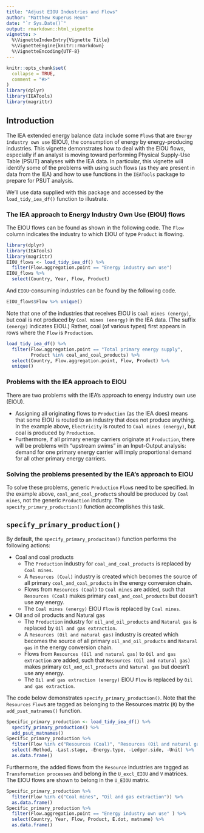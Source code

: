 ```yaml
---
title: "Adjust EIOU Industries and Flows"
author: "Matthew Kuperus Heun"
date: "`r Sys.Date()`"
output: rmarkdown::html_vignette
vignette: >
  %\VignetteIndexEntry{Vignette Title}
  %\VignetteEngine{knitr::rmarkdown}
  %\VignetteEncoding{UTF-8}
---
```


```r
knitr::opts_chunk$set(
  collapse = TRUE,
  comment = "#>"
)
library(dplyr)
library(IEATools)
library(magrittr)
```

## Introduction

The IEA extended energy balance data include 
some `Flow`s that are `Energy industry own use` (EIOU), 
the consumption of energy by energy-producing industries.
This vignette demonstrates how to deal with the EIOU flows,
especially if an analyst is moving toward performing 
Physical Supply-Use Table (PSUT) analyses
with the IEA data.
In particular, this vignette will identify some of the problems with using such flows
(as they are present in data from the IEA)
and how to use functions in the `IEATools` package to 
prepare for PSUT analysis. 

We'll use data supplied with this package and 
accessed by the `load_tidy_iea_df()` function
to illustrate.


### The IEA approach to Energy Industry Own Use (EIOU) flows

The EIOU flows can be found as shown in the following code.
The `Flow` column indicates the industry to which EIOU of type `Product` is flowing.

```r
library(dplyr)
library(IEATools)
library(magrittr)
EIOU_flows <- load_tidy_iea_df() %>% 
  filter(Flow.aggregation.point == "Energy industry own use")
EIOU_flows %>% 
  select(Country, Year, Flow, Product)
```

And `EIOU`-consuming industries can be found by the following code.

```r
EIOU_flows$Flow %>% unique()
```

Note that one of the industries that receives EIOU is `Coal mines (energy)`, 
but coal is not produced by `Coal mines (energy)` in the IEA data. 
(The suffix `(energy)` indicates EIOU.)
Rather, coal (of various types) first appears in 
rows where the `Flow` is `Production`.

```r
load_tidy_iea_df() %>% 
  filter(Flow.aggregation.point == "Total primary energy supply", 
         Product %in% coal_and_coal_products) %>% 
  select(Country, Flow.aggregation.point, Flow, Product) %>% 
  unique()
```


### Problems with the IEA approach to EIOU

There are two problems with the IEA's approach to energy industry own use (EIOU).

* Assigning all originating flows to `Production` (as the IEA does)
  means that some EIOU is routed to an industry that does not produce anything.
  In the example above, `Electricity` is routed to `Coal mines (energy)`, but
  coal is produced by `Production`.
* Furthermore, if all primary energy carriers originate at `Production`,
  there will be problems with "upstream swims" in an Input-Output analysis:
  demand for one primary energy carrier will imply proportional demand 
  for all other primary energy carriers.


### Solving the problems presented by the IEA's approach to EIOU

To solve these problems,
generic `Production` `Flow`s need to be specified.
In the example above, 
`coal_and_coal_product`s should be produced by `Coal mines`, 
not the generic `Production` industry. 
The `specify_primary_production()` function accomplishes this task.

## `specify_primary_production()`

By default, the `specify_primary_produciton()` function
performs the following actions:

* Coal and coal products
    * The `Production` industry for `coal_and_coal_products` 
      is replaced by `Coal mines`.
    * A `Resources (Coal)` industry is created which becomes the 
      source of all primary `coal_and_coal_products` in the energy conversion chain.
    * Flows from `Resources (Coal)` to `Coal mines` are added, 
      such that `Resources (Coal)` makes primary `coal_and_coal_products` but 
      doesn't use any energy.
    * The `Coal mines (energy)` EIOU `Flow` is replaced by `Coal mines`.
* Oil and oil products and Natural gas
    * The `Production` industry for `oil_and_oil_products` and `Natural gas`
      is replaced by `Oil and gas extraction`.
    * A `Resources (Oil and natural gas)` industry is created which becomes the 
      source of all primary `oil_and_oil_products` and `Natural gas` in the energy conversion chain.
    * Flows from `Resources (Oil and natural gas)` to `Oil and gas extraction` are added,
      such that `Resources (Oil and natural gas)` makes primary `Oil_and_oil_products` and `Natural gas`
      but doesn't use any energy.
    * The `Oil and gas extraction (energy)` EIOU `Flow` is replaced by `Oil and gas extraction`.

The code below demonstrates `specify_primary_production()`.
Note that the `Resources` `Flow`s are tagged as belonging to the Resources matrix (`R`)
by the `add_psut_matnames()` function.

```r
Specific_primary_production <- load_tidy_iea_df() %>% 
  specify_primary_production() %>% 
  add_psut_matnames()
Specific_primary_production %>% 
  filter(Flow %in% c("Resources (Coal)", "Resources (Oil and natural gas)")) %>%
  select(-Method, -Last.stage, -Energy.type, -Ledger.side, -Unit) %>% 
  as.data.frame()
```

Furthermore, the added flows from the `Resource` industries are
tagged as `Transformation processes` and 
belong in the `U_excl_EIOU` and `V` matrices. 
The EIOU flows are shown to belong in the `U_EIOU` matrix.

```r
Specific_primary_production %>% 
  filter(Flow %in% c("Coal mines", "Oil and gas extraction")) %>% 
  as.data.frame()
Specific_primary_production %>% 
  filter(Flow.aggregation.point == "Energy industry own use" ) %>% 
  select(Country, Year, Flow, Product, E.dot, matname) %>% 
  as.data.frame()
```



